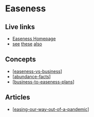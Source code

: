 # Easeness

## Live links

- [Easeness Homepage](https://easeness.business)
- [see](https://easeness.biz) [these](https://easiness.biz) [also](https://easiness.business)

## Concepts

- [[easeness-vs-business]]
- [[abundance-facts]]
- [[business-to-easeness-plans]]

## Articles

- [[easing-our-way-out-of-a-pandemic]]
<!-- - [[shake-it-easy-baby]] -->

[//begin]: # "Autogenerated link references for markdown compatibility"
[easeness-vs-business]: easeness/easeness-vs-business "Easeness vs. Business"
[abundance-facts]: easeness/abundance-facts "Abundance vs. Scarcity"
[business-to-easeness-plans]: easeness/business-to-easeness-plans "Business-to-Easeness"
[easing-our-way-out-of-a-pandemic]: easeness/easing-our-way-out-of-a-pandemic "Easing Our Way Out of a Pandemic"
[//end]: # "Autogenerated link references"